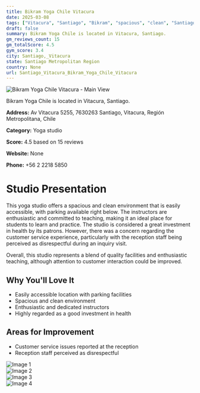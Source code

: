 ```yaml
---
title: Bikram Yoga Chile Vitacura
date: 2025-03-08
tags: ["Vitacura", "Santiago", "Bikram", "spacious", "clean", "Santiago, Vitacura"]  
draft: false
summary: Bikram Yoga Chile is located in Vitacura, Santiago.
gm_reviews_count: 15
gm_totalScore: 4.5
gym_score: 3.4
city: Santiago,_Vitacura
state: Santiago Metropolitan Region
country: None
url: Santiago_Vitacura_Bikram_Yoga_Chile_Vitacura
---
```


<div className="aspect-[16/9] relative my-8">
  <img 
    src="https://lh5.googleusercontent.com/p/AF1QipNutkah5x31JSyHnCu74hAsXQs0DhY_np81vDyw=w1920-h1080-k-no"
    alt="Bikram Yoga Chile Vitacura - Main View"
    className="object-cover absolute inset-0 w-full h-full rounded-lg"
  />
</div>

Bikram Yoga Chile is located in Vitacura, Santiago.

**Address:** Av Vitacura 5255, 7630263 Santiago, Vitacura, Región Metropolitana, Chile

**Category:** Yoga studio

**Score:** 4.5 based on 15 reviews

**Website:** None

**Phone:** +56 2 2218 5850

# Studio Presentation

This yoga studio offers a spacious and clean environment that is easily accessible, with parking available right below. The instructors are enthusiastic and committed to teaching, making it an ideal place for students to learn and practice. The studio is considered a great investment in health by its patrons. However, there was a concern regarding the customer service experience, particularly with the reception staff being perceived as disrespectful during an inquiry visit.

Overall, this studio represents a blend of quality facilities and enthusiastic teaching, although attention to customer interaction could be improved.

## Why You'll Love It

- Easily accessible location with parking facilities
- Spacious and clean environment
- Enthusiastic and dedicated instructors
- Highly regarded as a good investment in health

## Areas for Improvement

- Customer service issues reported at the reception
- Reception staff perceived as disrespectful

<div className="grid grid-cols-1 xl:grid-cols-2 gap-4 my-8">
<div className="aspect-[4/3] relative"><img src="https://lh5.googleusercontent.com/p/AF1QipMCLVpkJrdVmKidgMZBydv0fp-I1xceyuHSFQrB=w1920-h1080-k-no" alt="Image 1" className="object-cover absolute inset-0 w-full h-full rounded-lg" /></div>
<div className="aspect-[4/3] relative"><img src="https://lh5.googleusercontent.com/p/AF1QipPHZ67sN-O8laQbyx2LwH8OZOywW17GtsQdmZoG=w1920-h1080-k-no" alt="Image 2" className="object-cover absolute inset-0 w-full h-full rounded-lg" /></div>
<div className="aspect-[4/3] relative"><img src="https://lh5.googleusercontent.com/p/AF1QipPebwRa7v4I-Zn250lgkyVNeORPBwj5pwcMoLoq=w1920-h1080-k-no" alt="Image 3" className="object-cover absolute inset-0 w-full h-full rounded-lg" /></div>
<div className="aspect-[4/3] relative"><img src="https://streetviewpixels-pa.googleapis.com/v1/thumbnail?panoid=BM3GVt8mgPG9tvCuaisffQ&cb_client=maps_sv.tactile.gps&w=203&h=100&yaw=85.6726&pitch=0&thumbfov=100" alt="Image 4" className="object-cover absolute inset-0 w-full h-full rounded-lg" /></div>
</div>